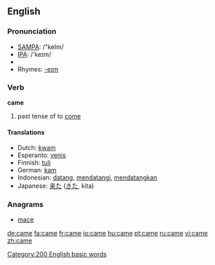 ==English==

{{rank|those|own|old|106|came|men|come|without}}


=== Pronunciation ===
*[[w:SAMPA|SAMPA]]: /"keIm/
*[[w:IPA|IPA]]: /'keɪm/
*{{audio|en-us-came.ogg|Audio (US)}}
*Rhymes: [[Rhymes:English:-eɪm|-eɪm]]

=== Verb ===
'''came'''

# past tense of to [[come]]

==== Translations ====
*Dutch: [[kwam]]
*Esperanto: [[venis]]
*Finnish: [[tuli]]
*German: [[kam]]
*Indonesian: [[datang]], [[datang|mendatangi]], [[datang|mendatangkan]]
*Japanese: [[来た]] ([[きた]], kita)

===Anagrams===
*[[mace]]

[[Category:200 English basic words]]

[[de:came]]
[[fa:came]]
[[fr:came]]
[[io:came]]
[[hu:came]]
[[pt:came]]
[[ru:came]]
[[vi:came]]
[[zh:came]]